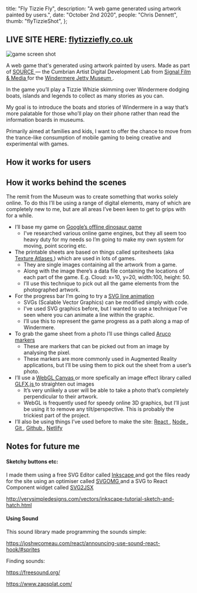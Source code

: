 
  title: "Fly Tizzie Fly",
  description: "A web game generated using artwork painted by users.",
  date: "October 2nd 2020",
  people: "Chris Dennett",
  thumb: "flyTizzieShot",
};


## LIVE SITE HERE: [flytizziefly.co.uk](https://flytizziefly.co.uk/)

<Img src="flyTizzieShot" alt="game screen shot" />

A web game that's generated using artwork painted by users. Made as part of
[SOURCE <span></span>](https://signalfilmandmedia.com/source/)— the Cumbrian
Artist Digital Development Lab from
[Signal Film & Media <span></span>](https://signalfilmandmedia.com/)for the
[Windermere Jetty Museum <span></span>](https://lakelandarts.org.uk/windermere-jetty-museum/).

In the game you’ll play a Tizzie Whizie skimming over Windermere dodging boats,
islands and legends to collect as many stories as you can.

My goal is to introduce the boats and stories of Windermere in a way that’s more
palatable for those who’ll play on their phone rather than read the information
boards in museums.

Primarily aimed at families and kids, I want to offer the chance to move from
the trance-like consumption of mobile gaming to being creative and experimental
with games.

## How it works for users

## How it works behind the scenes

The remit from the Museum was to create something that works solely online. To
do this I’ll be using a range of digital elements, many of which are completely
new to me, but are all areas I’ve been keen to get to grips with for a while.

- I’ll base my game on
  [Google’s offline dinosaur game<span></span>](https://www.freecodecamp.org/news/how-to-play-the-no-internet-google-chrome-dinosaur-game-both-online-and-offline/)
  - I’ve researched various online game engines, but they all seem too heavy
    duty for my needs so I’m going to make my own system for moving, point
    scoring etc.
- The printable sheets are based on things called spritesheets (aka
  [Texture Atlases <span></span>](https://en.wikipedia.org/wiki/Texture_atlas))
  which are used in lots of games.
  - They are single images containing all the artwork from a game.
  - Along with the image there’s a data file containing the locations of each
    part of the game. E.g. Cloud: x=10, y=20, width:100, height: 50.
  - I’ll use this technique to pick out all the game elements from the
    photographed artwork.
- For the progress bar I’m going to try a
  [SVG line animation<span></span>](https://css-tricks.com/svg-line-animation-works/)
  - SVGs (Scalable Vector Graphics) can be modified simply with code.
  - I’ve used SVG graphics before, but I wanted to use a technique I’ve seen
    where you can animate a line within the graphic.
  - I’ll use this to represent the game progress as a path along a map of
    Windermere.
- To grab the game sheet from a photo I’ll use things called
  [Aruco markers<span></span>](https://docs.opencv.org/trunk/d5/dae/tutorial_aruco_detection.html)
  - These are markers that can be picked out from an image by analysing the
    pixel.
  - These markers are more commonly used in Augmented Reality applications, but
    I’ll be using them to pick out the sheet from a user’s photo.
- I’ll use a [WebGL Canvas <span></span>](https://webgl2fundamentals.org/)or
  more spefically an image effect library called
  [GLFX.js <span></span>](https://evanw.github.io/glfx.js/demo/#perspective)to
  straighten out images
  - It’s very unlikely a user will be able to take a photo that’s completely
    perpendicular to their artwork.
  - WebGL is frequently used for speedy online 3D graphics, but I’ll just be
    using it to remove any tilt/perspective. This is probably the trickiest part
    of the project.
- I’ll also be using things I’ve used before to make the site:
  [React <span></span>](https://reactjs.org/),
  [Node <span></span>](https://nodejs.org/),
  [Git <span></span>](https://git-scm.com/),
  [Github <span></span>](https://github.com/),
  [Netlify<span></span>](https://www.netlify.com/)

## Notes for future me

#### Sketchy buttons etc:

I made them using a free SVG Editor called
[Inkscape <span></span>](https://inkscape.org/)and got the files ready for the
site using an optimiser called
[SVGOMG <span></span>](https://jakearchibald.github.io/svgomg/)and a SVG to
React Component widget called [SVG2JSX<span></span>](https://svg2jsx.com/)

[http://verysimpledesigns.com/vectors/inkscape-tutorial-sketch-and-hatch.html<span></span>](http://verysimpledesigns.com/vectors/inkscape-tutorial-sketch-and-hatch.html)

#### Using Sound

This sound library made programming the sounds simple:

[https://joshwcomeau.com/react/announcing-use-sound-react-hook/#sprites<span></span>](https://joshwcomeau.com/react/announcing-use-sound-react-hook/#sprites)

Finding sounds:

[https://freesound.org/<span></span>](https://freesound.org/)

[https://www.zapsplat.com/<span></span>](https://www.zapsplat.com/)
